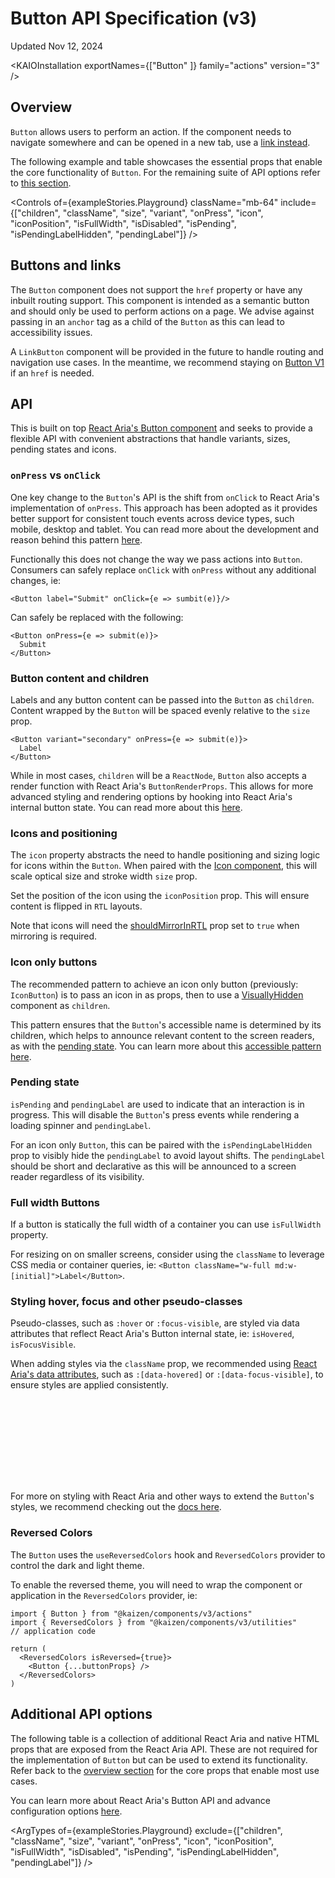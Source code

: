 
<Meta title="Actions/Button/Button (v3)/API Specification" />

  # Button API Specification (v3)

  Updated Nov 12, 2024

<ResourceLinks
  sourceCode="https://github.com/cultureamp/kaizen-design-system/tree/main/packages/components/src/__actions__/Button/v3"
  figma="https://www.figma.com/design/eZKEE5kXbEMY3lx84oz8iN/branch/sPhYSlgPScLOAOYfAbkaI5/%F0%9F%92%9C-Heart-UI-Kit?node-id=1929-17364&node-type=canvas&m=dev"
  designGuidelines="/?path=/docs/actions-button-button-v3-usage-guidelines--docs"
/>

<KAIOInstallation exportNames={["Button" ]} family="actions" version="3" />

## Overview

`Button` allows users to perform an action. If the component needs to navigate somewhere and can be opened in a new tab, use a [link instead](#buttons-and-links).

The following example and table showcases the essential props that enable the core functionality of `Button`. For the remaining suite of API options refer to [this section](#additional-api-options).

<Canvas of={exampleStories.Playground} />

<Controls of={exampleStories.Playground} className="mb-64" include={["children", "className",  "size", "variant", "onPress", "icon", "iconPosition", "isFullWidth", "isDisabled", "isPending", "isPendingLabelHidden",  "pendingLabel"]} />

## Buttons and links

The `Button` component does not support the `href` property or have any inbuilt routing support. This component is intended as a semantic button and should only be used to perform actions on a page. We advise against passing in an `anchor` tag as a child of the `Button` as this can lead to accessibility issues.

A `LinkButton` component will be provided in the future to handle routing and navigation use cases. In the meantime, we recommend staying on [Button V1](/docs/actions-button-button-v1--docs) if an `href` is needed.

## API

This is built on top [React Aria's Button component](https://react-spectrum.adobe.com/react-aria/Button.html#props) and seeks to provide a flexible API with convenient abstractions that handle variants, sizes, pending states and icons.

### `onPress` vs `onClick`

One key change to the `Button`&apos;s API is the shift from `onClick` to React Aria's implementation of `onPress`. This approach has been adopted as it provides better support for consistent touch events across device types, such mobile, desktop and tablet. You can read more about the development and reason behind this pattern [here](https://react-spectrum.adobe.com/blog/building-a-button-part-1.html#touch-interactions).

Functionally this does not change the way we pass actions into `Button`. Consumers can safely replace `onClick` with `onPress` without any additional changes, ie:

```tsx
<Button label="Submit" onClick={e => sumbit(e)}/>
```

Can safely be replaced with the following:

```tsx
<Button onPress={e => submit(e)}>
  Submit
</Button>
```


### Button content and children

Labels and any button content can be passed into the `Button` as `children`. Content wrapped by the `Button` will be spaced evenly relative to the `size` prop.

```tsx
<Button variant="secondary" onPress={e => submit(e)}>
  Label
</Button>
```

While in most cases, `children` will be a `ReactNode`, `Button` also accepts a render function with React Aria's `ButtonRenderProps`. This allows for more advanced styling and rendering options by hooking into React Aria's internal button state. You can read more about this [here](https://react-spectrum.adobe.com/react-aria/Button.html#styling).


### Icons and positioning

The `icon` property abstracts the need to handle positioning and sizing logic for icons within the `Button`. When paired with the [Icon component](/docs/illustrations-icon-icon-future-api-specification--docs), this will scale optical size and stroke width `size` prop.

<Canvas of={exampleStories.ButtonWithIcon} />

Set the position of the icon using the `iconPosition` prop. This will ensure content is flipped in `RTL` layouts.

<Canvas of={exampleStories.ButtonWithIconEnd} />

Note that icons will need the [shouldMirrorInRTL](/docs/illustrations-icon-icon-future-api-specification--docs#mirror-in-rtl) prop set to `true` when mirroring is required.


### Icon only buttons

The recommended pattern to achieve an icon only button (previously: `IconButton`) is to pass an icon in as props, then to use a [VisuallyHidden](/docs/components-visually-hidden--docs) component as `children`.

<Canvas of={exampleStories.IconButton} className="mb-32"  />

This pattern ensures that the `Button`'s accessible name is determined by its children, which helps to announce relevant content to the screen readers, as with the [pending state](#pending-state). You can learn more about this [accessible pattern here](https://cultureamp.atlassian.net/wiki/spaces/PA/pages/3833331831/Accessible+button+and+link+labels).

### Pending state

`isPending` and `pendingLabel` are used to indicate that an interaction is in progress. This will disable the `Button`'s press events while rendering a loading spinner and `pendingLabel`.

<Canvas of={specStories.PendingButton} />

For an icon only `Button`, this can be paired with the `isPendingLabelHidden` prop to visibly hide the `pendingLabel` to avoid layout shifts. The `pendingLabel` should be short and declarative as this will be announced to a screen reader regardless of its visibility.

### Full width Buttons

If a button is statically the full width of a container you can use `isFullWidth` property.

<Canvas of={exampleStories.ButtonFullWidth} />

For resizing on on smaller screens, consider using the `className` to leverage CSS media or container queries, ie: `<Button className="w-full md:w-[initial]">Label</Button>`.


### Styling hover, focus and other pseudo-classes

Pseudo-classes, such as `:hover` or `:focus-visible`, are styled via data attributes that reflect React Aria's Button internal state, ie: `isHovered`, `isFocusVisible`.

When adding styles via the `className` prop, we recommended using [React Aria's data attributes](https://react-spectrum.adobe.com/react-aria/Button.html#styling), such as `:[data-hovered]` or `:[data-focus-visible]`, to ensure styles are applied consistently.

```css
/* From this: */
.button:hover {
  background-color: $color-gray-200;
}

/* To this: */
.button:[data-hovered] {
  background-color: $color-gray-200;
}
```

For more on styling with React Aria and other ways to extend the `Button`&apos;s styles, we recommend checking out the [docs here](https://react-spectrum.adobe.com/react-aria/Button.html#styling).


### Reversed Colors

The `Button` uses the `useReversedColors` hook and `ReversedColors` provider to control the dark and light theme.

<Canvas className="bg-purple-600 mb-24" of={exampleStories.ReversedButton} />

To enable the reversed theme, you will need to wrap the component or application in the `ReversedColors` provider, ie:

```tsx
import { Button } from "@kaizen/components/v3/actions"
import { ReversedColors } from "@kaizen/components/v3/utilities"
// application code

return (
  <ReversedColors isReversed={true}>
    <Button {...buttonProps} />
  </ReversedColors>
)
```

## Additional API options

The following table is a collection of additional React Aria and native HTML props that are exposed from the React Aria API. These are not required for the implementation of `Button` but can be used to extend its functionality. Refer back to the [overview section](#overview) for the core props that enable most use cases.

You can learn more about React Aria's Button API and advance configuration options [here](https://react-spectrum.adobe.com/react-aria/Button.html#props).

<ArgTypes of={exampleStories.Playground} exclude={["children", "className",  "size", "variant", "onPress", "icon", "iconPosition", "isFullWidth", "isDisabled", "isPending", "isPendingLabelHidden",  "pendingLabel"]} />
